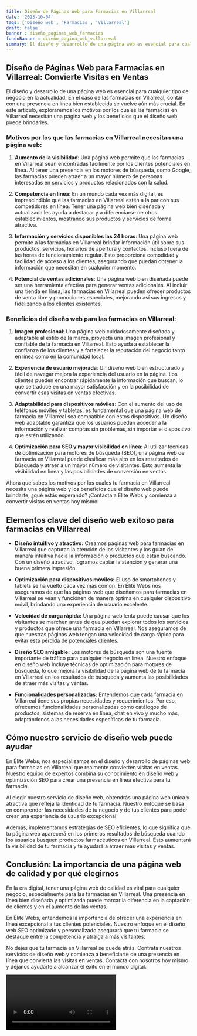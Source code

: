 ```yaml
---
title: Diseño de Páginas Web para Farmacias en Villarreal
date: '2023-10-04'
tags: ['Diseño web', 'Farmacias', 'Villarreal']
draft: false
banner : diseño_paginas_web_farmacias
fondoBanner : diseño_pagina_web_villarreal
summary: El diseño y desarrollo de una página web es esencial para cualquier tipo de negocio en la actualidad. En el caso de las farmacias en Villarreal, contar con una presencia en línea bien establecida se vuelve aún más crucial. En este artículo, exploraremos los motivos por los cuales las farmacias en Villarreal necesitan una página web y los beneficios que el diseño web puede brindarles.
---
```


## **Diseño de Páginas Web para Farmacias en Villarreal: Convierte Visitas en Ventas**

El diseño y desarrollo de una página web es esencial para cualquier tipo de negocio en la actualidad. En el caso de las farmacias en Villarreal, contar con una presencia en línea bien establecida se vuelve aún más crucial. En este artículo, exploraremos los motivos por los cuales las farmacias en Villarreal necesitan una página web y los beneficios que el diseño web puede brindarles.

### Motivos por los que las farmacias en Villarreal necesitan una página web:

1. **Aumento de la visibilidad**: Una página web permite que las farmacias en Villarreal sean encontradas fácilmente por los clientes potenciales en línea. Al tener una presencia en los motores de búsqueda, como Google, las farmacias pueden atraer a un mayor número de personas interesadas en servicios y productos relacionados con la salud.

2. **Competencia en línea**: En un mundo cada vez más digital, es imprescindible que las farmacias en Villarreal estén a la par con sus competidores en línea. Tener una página web bien diseñada y actualizada les ayuda a destacar y a diferenciarse de otros establecimientos, mostrando sus productos y servicios de forma atractiva.

3. **Información y servicios disponibles las 24 horas**: Una página web permite a las farmacias en Villarreal brindar información útil sobre sus productos, servicios, horarios de apertura y contactos, incluso fuera de las horas de funcionamiento regular. Esto proporciona comodidad y facilidad de acceso a los clientes, asegurando que puedan obtener la información que necesitan en cualquier momento.

4. **Potencial de ventas adicionales**: Una página web bien diseñada puede ser una herramienta efectiva para generar ventas adicionales. Al incluir una tienda en línea, las farmacias en Villarreal pueden ofrecer productos de venta libre y promociones especiales, mejorando así sus ingresos y fidelizando a los clientes existentes.

### Beneficios del diseño web para las farmacias en Villarreal:

1. **Imagen profesional**: Una página web cuidadosamente diseñada y adaptable al estilo de la marca, proyecta una imagen profesional y confiable de la farmacia en Villarreal. Esto ayuda a establecer la confianza de los clientes y a fortalecer la reputación del negocio tanto en línea como en la comunidad local.

2. **Experiencia de usuario mejorada**: Un diseño web bien estructurado y fácil de navegar mejora la experiencia del usuario en la página. Los clientes pueden encontrar rápidamente la información que buscan, lo que se traduce en una mayor satisfacción y en la posibilidad de convertir esas visitas en ventas efectivas.

3. **Adaptabilidad para dispositivos móviles**: Con el aumento del uso de teléfonos móviles y tabletas, es fundamental que una página web de farmacia en Villarreal sea compatible con estos dispositivos. Un diseño web adaptable garantiza que los usuarios puedan acceder a la información y realizar compras sin problemas, sin importar el dispositivo que estén utilizando.

4. **Optimización para SEO y mayor visibilidad en línea**: Al utilizar técnicas de optimización para motores de búsqueda (SEO), una página web de farmacia en Villarreal puede clasificar más alto en los resultados de búsqueda y atraer a un mayor número de visitantes. Esto aumenta la visibilidad en línea y las posibilidades de conversión en ventas.

Ahora que sabes los motivos por los cuales tu farmacia en Villarreal necesita una página web y los beneficios que el diseño web puede brindarte, ¿qué estás esperando? ¡Contacta a Élite Webs y comienza a convertir visitas en ventas hoy mismo!


<GifSeo />

<Cta />

## Elementos clave del diseño web exitoso para farmacias en Villarreal

- **Diseño intuitivo y atractivo:** Creamos páginas web para farmacias en Villarreal que capturan la atención de los visitantes y los guían de manera intuitiva hacia la información o productos que están buscando. Con un diseño atractivo, logramos captar la atención y generar una buena primera impresión.

- **Optimización para dispositivos móviles:** El uso de smartphones y tablets se ha vuelto cada vez más común. En Élite Webs nos aseguramos de que las páginas web que diseñamos para farmacias en Villarreal se vean y funcionen de manera óptima en cualquier dispositivo móvil, brindando una experiencia de usuario excelente.

- **Velocidad de carga rápida:** Una página web lenta puede causar que los visitantes se marchen antes de que puedan explorar todos los servicios y productos que ofrece una farmacia en Villarreal. Nos aseguramos de que nuestras páginas web tengan una velocidad de carga rápida para evitar esta pérdida de potenciales clientes.

- **Diseño SEO amigable:** Los motores de búsqueda son una fuente importante de tráfico para cualquier negocio en línea. Nuestro enfoque en diseño web incluye técnicas de optimización para motores de búsqueda, lo que mejora la visibilidad de la página web de tu farmacia en Villarreal en los resultados de búsqueda y aumenta las posibilidades de atraer más visitas y ventas.

- **Funcionalidades personalizadas:** Entendemos que cada farmacia en Villarreal tiene sus propias necesidades y requerimientos. Por eso, ofrecemos funcionalidades personalizadas como catálogos de productos, sistemas de reserva en línea, chat en vivo y mucho más, adaptándonos a las necesidades específicas de tu farmacia.

## Cómo nuestro servicio de diseño web puede ayudar

En Élite Webs, nos especializamos en el diseño y desarrollo de páginas web para farmacias en Villarreal que realmente convierten visitas en ventas. Nuestro equipo de expertos combina su conocimiento en diseño web y optimización SEO para crear una presencia en línea efectiva para tu farmacia.

Al elegir nuestro servicio de diseño web, obtendrás una página web única y atractiva que refleja la identidad de tu farmacia. Nuestro enfoque se basa en comprender las necesidades de tu negocio y de tus clientes para poder crear una experiencia de usuario excepcional.

Además, implementamos estrategias de SEO eficientes, lo que significa que tu página web aparecerá en los primeros resultados de búsqueda cuando los usuarios busquen productos farmacéuticos en Villarreal. Esto aumentará la visibilidad de tu farmacia y te ayudará a atraer más visitas y ventas.

## Conclusión: La importancia de una página web de calidad y por qué elegirnos

En la era digital, tener una página web de calidad es vital para cualquier negocio, especialmente para las farmacias en Villarreal. Una presencia en línea bien diseñada y optimizada puede marcar la diferencia en la captación de clientes y en el aumento de las ventas.

En Élite Webs, entendemos la importancia de ofrecer una experiencia en línea excepcional a tus clientes potenciales. Nuestro enfoque en el diseño web SEO optimizado y personalizado asegurará que tu farmacia se destaque entre la competencia y atraiga a más visitantes.

No dejes que tu farmacia en Villarreal se quede atrás. Contrata nuestros servicios de diseño web y comienza a beneficiarte de una presencia en línea que convierta las visitas en ventas. Contacta con nosotros hoy mismo y déjanos ayudarte a alcanzar el éxito en el mundo digital.

<Video />

<CtaBot job='Farmacias' city='Villarreal'/>

<Gmaps query='Villarreal+españa+maps' />